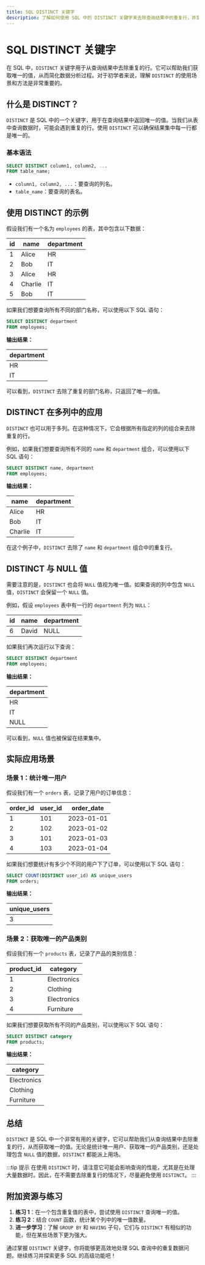 ```yaml
---
title: SQL DISTINCT 关键字
description: 了解如何使用 SQL 中的 DISTINCT 关键字来去除查询结果中的重复行，并掌握其在实际场景中的应用。
---
```


# SQL DISTINCT 关键字

在 SQL 中，`DISTINCT` 关键字用于从查询结果中去除重复的行。它可以帮助我们获取唯一的值，从而简化数据分析过程。对于初学者来说，理解 `DISTINCT` 的使用场景和方法是非常重要的。

## 什么是 DISTINCT？

`DISTINCT` 是 SQL 中的一个关键字，用于在查询结果中返回唯一的值。当我们从表中查询数据时，可能会遇到重复的行。使用 `DISTINCT` 可以确保结果集中每一行都是唯一的。

### 基本语法

```sql
SELECT DISTINCT column1, column2, ...
FROM table_name;
```

- `column1, column2, ...`：要查询的列名。
- `table_name`：要查询的表名。

## 使用 DISTINCT 的示例

假设我们有一个名为 `employees` 的表，其中包含以下数据：

| id  | name   | department |
|-----|--------|------------|
| 1   | Alice  | HR         |
| 2   | Bob    | IT         |
| 3   | Alice  | HR         |
| 4   | Charlie| IT         |
| 5   | Bob    | IT         |

如果我们想要查询所有不同的部门名称，可以使用以下 SQL 语句：

```sql
SELECT DISTINCT department
FROM employees;
```

**输出结果：**

| department |
|------------|
| HR         |
| IT         |

可以看到，`DISTINCT` 去除了重复的部门名称，只返回了唯一的值。

## DISTINCT 在多列中的应用

`DISTINCT` 也可以用于多列。在这种情况下，它会根据所有指定的列的组合来去除重复的行。

例如，如果我们想要查询所有不同的 `name` 和 `department` 组合，可以使用以下 SQL 语句：

```sql
SELECT DISTINCT name, department
FROM employees;
```

**输出结果：**

| name   | department |
|--------|------------|
| Alice  | HR         |
| Bob    | IT         |
| Charlie| IT         |

在这个例子中，`DISTINCT` 去除了 `name` 和 `department` 组合中的重复行。

## DISTINCT 与 NULL 值

需要注意的是，`DISTINCT` 也会将 `NULL` 值视为唯一值。如果查询的列中包含 `NULL` 值，`DISTINCT` 会保留一个 `NULL` 值。

例如，假设 `employees` 表中有一行的 `department` 列为 `NULL`：

| id  | name   | department |
|-----|--------|------------|
| 6   | David  | NULL       |

如果我们再次运行以下查询：

```sql
SELECT DISTINCT department
FROM employees;
```

**输出结果：**

| department |
|------------|
| HR         |
| IT         |
| NULL       |

可以看到，`NULL` 值也被保留在结果集中。

## 实际应用场景

### 场景 1：统计唯一用户

假设我们有一个 `orders` 表，记录了用户的订单信息：

| order_id | user_id | order_date |
|----------|---------|------------|
| 1        | 101     | 2023-01-01 |
| 2        | 102     | 2023-01-02 |
| 3        | 101     | 2023-01-03 |
| 4        | 103     | 2023-01-04 |

如果我们想要统计有多少个不同的用户下了订单，可以使用以下 SQL 语句：

```sql
SELECT COUNT(DISTINCT user_id) AS unique_users
FROM orders;
```

**输出结果：**

| unique_users |
|--------------|
| 3            |

### 场景 2：获取唯一的产品类别

假设我们有一个 `products` 表，记录了产品的类别信息：

| product_id | category  |
|------------|-----------|
| 1          | Electronics |
| 2          | Clothing  |
| 3          | Electronics |
| 4          | Furniture |

如果我们想要获取所有不同的产品类别，可以使用以下 SQL 语句：

```sql
SELECT DISTINCT category
FROM products;
```

**输出结果：**

| category    |
|-------------|
| Electronics |
| Clothing    |
| Furniture   |

## 总结

`DISTINCT` 是 SQL 中一个非常有用的关键字，它可以帮助我们从查询结果中去除重复的行，从而获取唯一的值。无论是统计唯一用户、获取唯一的产品类别，还是处理包含 `NULL` 值的数据，`DISTINCT` 都能派上用场。

:::tip 提示
在使用 `DISTINCT` 时，请注意它可能会影响查询的性能，尤其是在处理大量数据时。因此，在不需要去除重复行的情况下，尽量避免使用 `DISTINCT`。
:::

## 附加资源与练习

1. **练习 1**：在一个包含重复值的表中，尝试使用 `DISTINCT` 查询唯一的值。
2. **练习 2**：结合 `COUNT` 函数，统计某个列中的唯一值数量。
3. **进一步学习**：了解 `GROUP BY` 和 `HAVING` 子句，它们与 `DISTINCT` 有相似的功能，但在某些场景下更为强大。

通过掌握 `DISTINCT` 关键字，你将能够更高效地处理 SQL 查询中的重复数据问题。继续练习并探索更多 SQL 的高级功能吧！